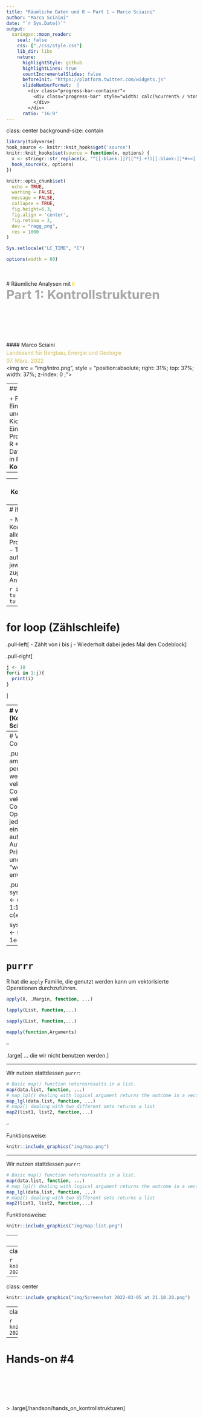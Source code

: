 ```yaml
---
title: "Räumliche Daten und R – Part 1 – Marco Sciaini"
author: "Marco Sciaini"
date: "`r Sys.Date()`"
output:
  xaringan::moon_reader:
    seal: false
    css: ["./css/style.css"]
    lib_dir: libs
    nature:
      highlightStyle: github
      highlightLines: true
      countIncrementalSlides: false
      beforeInit: "https://platform.twitter.com/widgets.js"
      slideNumberFormat:  |
        <div class="progress-bar-container">
          <div class="progress-bar" style="width: calc(%current% / %total% * 100%);">
          </div>
        </div>
      ratio: '16:9'
---
```

class: center
background-size: contain

```r
library(tidyverse)
hook_source <- knitr::knit_hooks$get('source')
knitr::knit_hooks$set(source = function(x, options) {
  x <- stringr::str_replace(x, "^[[:blank:]]?([^*].+?)[[:blank:]]*#<<[[:blank:]]*$", "*\\1")
  hook_source(x, options)
})

knitr::opts_chunk$set(
  echo = TRUE, 
  warning = FALSE, 
  message = FALSE, 
  collapse = TRUE,
  fig.height=6.3,
  fig.align = 'center',
  fig.retina = 3,
  dev = "ragg_png", 
  res = 1000
)

Sys.setlocale("LC_TIME", "C")

options(width = 80)
```

<br><br>
#  Räumliche Analysen mit <code style='color:#ebc500;'>R</code><br><b style='font-size:25pt;color:#a7a7a7;'>Part 1: Kontrollstrukturen</b>
<br><br><br><br><br><br><br>
#### Marco Sciaini<b style='color:#ccba56;font-weight:400;line-height:150%;'><br>Landesamt für Bergbau, Energie und Geologie<br>07. März, 2022</b><br>
<img src = "img/intro.png", style = "position:absolute; right: 31%; top: 37%; width: 37%; z-index: 0 ;"></img>

---
## Unser Kurs

+ Part 1: Einführung in R und RStudio
     + R Kickoff
     + Einführung in Progammieren mit R
     + Datenverarbeitung in R
     + **Kontrollstrukturen**

---

---
class: center
# Kontrollstrukturen in R


```r
knitr::include_graphics("img/Screenshot 2022-03-05 at 19.49.06.png")
```


---
# if-else

- Meist genutzte Kontrollstruktur in allen Programmiersprachen
- Testet Bedingung auf wahr/falsch, führt jeweiligem zugehörige Anweisung aus

```r
if(<BEDINGUNG>){
       # tu etwas
} else {
       # tu etwas anderes
}
```

---
# for loop (Zählschleife)

.pull-left[
- Zählt von i bis j
- Wiederholt dabei jedes Mal den Codeblock
]

.pull-right[
```r
j <- 10
for(i in 1:j){
  print(i)
}
```
]

---
# while loop (Kopfgesteurte Schleife)

.pull-left[
- Testet Bedingung bevor Codeblock ausgeführt wird
- Führt Codeblock so oft aus, solange Bedingung wahr
> Nur in den seltensten Fällen nutzen, andere Optionen fast immer besser

]

.pull-right[
```r
j <- 0
while(j <= 10){
  print(i)
  j <- j + 1
}
```
]

---
# Vektorisierter Code
 
.pull-left[
- R ist am performantesten, wenn man vektorisierten Code nutzt
  - vektorisierter Code führt Operationen auf jedes Element eines Vektors auf
- Automatisiert Präallokation und hat eigene “working environment”
]

.pull-right[
```r
system.time({
  x <- c()
  for (i in 1:1e+05) {
    x <- c(x,i)
  }
})

system.time({x <- seq(1, 1e+05)})
```
]

---
# `purrr`

R hat die `apply` Familie, die genutzt werden kann um vektorisierte Operationen durchzuführen.

```r
apply(X, .Margin, function, ...)

lapply(List, function,...)

sapply(List, function,...)

mapply(function,Arguments)
```

--

.large[ ... die wir nicht benutzen werden.]

---

Wir nutzen stattdessen `purrr`:

```r
# Basic map() function returnsresults in a list.
map(data.list, function, ...)
# map_lgl() dealing with logical argument returns the outcome in a vector
map_lgl(data.list, function, ...)
# map2() dealing with two different sets returns a list
map2(list1, list2, function,...)
```
--

Funktionsweise:

```r
knitr::include_graphics("img/map.png")
```

---

Wir nutzen stattdessen `purrr`:

```r
# Basic map() function returnsresults in a list.
map(data.list, function, ...)
# map_lgl() dealing with logical argument returns the outcome in a vector
map_lgl(data.list, function, ...)
# map2() dealing with two different sets returns a list
map2(list1, list2, function,...)
```

Funktionsweise:

```r
knitr::include_graphics("img/map-list.png")
```

---
class: center

```r
knitr::include_graphics("img/Screenshot 2022-03-05 at 21.17.46.png")
```

---
class: center

```r
knitr::include_graphics("img/Screenshot 2022-03-05 at 21.18.01.png")
```

---
class: center

```r
knitr::include_graphics("img/Screenshot 2022-03-05 at 21.18.20.png")
```

---
class: center

```r
knitr::include_graphics("img/Screenshot 2022-03-05 at 21.18.33.png")
```

---
# Hands-on #4

<br><br><br><br><br>
> <large>.large[/handson/hands_on_kontrollstrukturen]</large>
